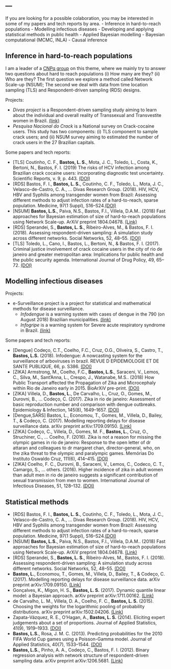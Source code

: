 ---
---

<link rel="stylesheet" href="styles.css" type="text/css">


If you are looking for a possible colaboration, you may be interested in some of my papers and tech reports by area.
- Inference in hard-to-reach populations
- Modelling infectious diseases
- Developing and applying statistical methods in public health
    - Applied Bayesian modelling 
    - Bayesian computational (MCMC, INLA)
    - Causal inference

## Inference in hard-to-reach populations

I am a leader of a [CNPq group](http://dgp.cnpq.br/dgp/espelhogrupo/9202942352902061) on this theme, where we mainly try to answer two questions about hard to reach populations (i) How many are they? (ii) Who are they? The first question we explore a method called Network Scale-up (NSUM); The second we deal with data from time location sampling (TLS) and Respondent-driven sampling (RDS) designs.

Projects:

- *Divas project* is a Respondent-driven sampling study aiming to learn about the individual and overall reality of Transsexual and Transvestite women in Brazil. [(link)](https://www.nudhes.com/divas)
- *Pesquisa Nacional do Crack* is a National survey on Crack-cocaine users. This study has two components: (i) TLS component to sample crack users; and (ii) NSUM survey aiming to estimated the number of crack users in the 27 Brazilian capitals.

Some papers and tech reports:

- [TLS] Coutinho, C. F., **Bastos, L. S.**, Mota, J. C., Toledo, L., Costa, K., Bertoni, N., Bastos, F. I. (2019) The risks of HCV infection among Brazilian crack cocaine users: incorporating diagnostic test uncertainty. Scientific Reports, v. 9, p. 443. [(DOI)](http://dx.doi.org/10.1038/s41598-018-35657-0)
- [RDS] Bastos, F. I., **Bastos, L. S.**, Coutinho, C. F., Toledo, L., Mota, J. C., Velasco-de-Castro, C. A., … Divas Research Group. (2018). HIV, HCV, HBV and Syphilis among transgender women from Brazil: Assessing different methods to adjust infection rates of a hard-to-reach, sparse population. Medicine, 97(1 Suppl), S16–S24.[(DOI)](https://doi.org/10.1097/md.0000000000009447) 
- [NSUM] **Bastos, L.S.**, Paiva, N.S., Bastos, F.I., Villela, D.A.M.. (2018) Fast approaches for Bayesian estimation of size of hard-to-reach populations using Network Scale-up. ArXiV preprint 1804.04678. [(Link)](http://arxiv.org/abs/1804.04678)
- [RDS] Sperandei, S., **Bastos, L. S.**, Ribeiro-Alves, M., & Bastos, F. I. (2018). Assessing respondent-driven sampling: A simulation study across different networks. Social Networks, 52, 48–55. [(DOI)](https://doi.org/10.1016/j.socnet.2017.05.004)
- [TLS] Toledo, L., Cano, I., Bastos, L., Bertoni, N., & Bastos, F. I. (2017). Criminal justice involvement of crack cocaine users in the city of rio de janeiro and greater metropolitan area: Implications for public health and the public security agenda. International Journal of Drug Policy, 49, 65–72. [(DOI)](https://doi.org/10.1016/j.drugpo.2017.07.034)

## Modelling infectious diseases 

Projects:

- e-Surveillance project is a project for statistical and mathematical methods for disease surveillance. 
    - *Infodengue* is a warning system with cases of dengue in the 790 (on August 2018) Brazilian municipalities. [(link)](https://info.dengue.mat.br/)
    - *Infogripe* is a warning system for Severe acute respiratory syndrome in Brazil. [(link)](http://info.gripe.fiocruz.br/) 

Some papers and tech reports:

- [Dengue] Codeço, C.T., Coelho, F.C., Cruz, O.G., Oliveira, S., Castro, T., **Bastos, L.S.** (2018). Infodengue: A nowcasting system for the surveillance of arboviruses in brazil. REVUE D EPIDEMIOLOGIE ET DE SANTE PUBLIQUE, 66, p. S386. [(DOI)](https://doi.org/10.1016/j.respe.2018.05.408)
- [ZIKA] Armstrong, M., Coelho, F.C., **Bastos, L.S.**, Saraceni, V., Lemos, C., Silva, M., Sant'Anna, L., Crespo, J., Watanabe, M.S.. (2018) How Public Transport affected the Propagation of Zika and Microcephaly within Rio de Janeiro early in 2015. BioArXiV pre-print.  [(DOI)](https://doi.org/10.1101/345454) 
- [ZIKA] Villela, D., **Bastos, L.**, De Carvalho, L., Cruz, O., Gomes, M., Durovni, B., … Codeço, C. (2017). Zika in rio de janeiro: Assessment of basic reproduction number and comparison with dengue outbreaks. Epidemiology & Infection, 145(8), 1649–1657. [(DOI)](https://doi.org/10.1017/s0950268817000358)
- [Dengue,SARS] Bastos, L., Economou, T., Gomes, M., Villela, D., Bailey, T., & Codeço, C. (2017). Modelling reporting delays for disease surveillance data. arXiv preprint arXiv:1709.09150. [(Link)](http://arxiv.org/abs/1709.09150)
- [ZIKA] Codeço, C., Villela, D., Gomes, M. F., **Bastos, L.**, Cruz, O., Struchiner, C., … Coelho, F. (2016). Zika is not a reason for missing the olympic games in rio de janeiro: Response to the open letter of dr attaran and colleagues to dr margaret chan, director-general, who, on the zika threat to the olympic and paralympic games. Memórias Do Instituto Oswaldo Cruz, 111(6), 414–415. [(DOI)](https://doi.org/10.1590/0074-02760160003)
- [ZIKA] Coelho, F. C., Durovni, B., Saraceni, V., Lemos, C., Codeco, C. T., Camargo, S., … others. (2016). Higher incidence of zika in adult women than adult men in rio de janeiro suggests a significant contribution of sexual transmission from men to women. International Journal of Infectious Diseases, 51, 128–132. [(DOI)](https://doi.org/10.1016/j.ijid.2016.08.023)

## Statistical methods

- [RDS] Bastos, F. I., **Bastos, L. S.**, Coutinho, C. F., Toledo, L., Mota, J. C., Velasco-de-Castro, C. A., … Divas Research Group. (2018). HIV, HCV, HBV and Syphilis among transgender women from Brazil: Assessing different methods to adjust infection rates of a hard-to-reach, sparse population. Medicine, 97(1 Suppl), S16–S24.[(DOI)](https://doi.org/10.1097/md.0000000000009447) 
- [NSUM] **Bastos, L.S.**, Paiva, N.S., Bastos, F.I., Villela, D.A.M.. (2018) Fast approaches for Bayesian estimation of size of hard-to-reach populations using Network Scale-up. ArXiV preprint 1804.04678. [(Link)](http://arxiv.org/abs/1804.04678)
- [RDS] Sperandei, S., **Bastos, L. S.**, Ribeiro-Alves, M., Bastos, F. I. (2018). Assessing respondent-driven sampling: A simulation study across different networks. Social Networks, 52, 48–55. [(DOI)](https://doi.org/10.1016/j.socnet.2017.05.004)
- **Bastos, L.**, Economou, T., Gomes, M., Villela, D., Bailey, T., & Codeço, C. (2017). Modelling reporting delays for disease surveillance data. arXiv preprint arXiv:1709.09150. [(Link)](http://arxiv.org/abs/1709.09150)
- Gonçalves, K., Migon, H. S., **Bastos, L. S.** (2017). Dynamic quantile linear model: a Bayesian approach. arXiv preprint arXiv:1711.00162. [(Link)](http://arxiv.org/abs/1711.00162)
- de Carvalho, L. M., Villela, D. A., Coelho, F. C., **Bastos, L. S.** (2015). Choosing the weights for the logarithmic pooling of probability distributions. arXiv preprint arXiv:1502.04206. [(Link)](http://arxiv.org/abs/1502.04206)
- Zapata-Vázquez, R. E., O'Hagan, A.,  **Bastos, L. S.** (2014). Eliciting expert judgements about a set of proportions. Journal of Applied Statistics, 41(9), 1919–1933. [(DOI)](https://doi.org/10.1080/02664763.2014.898131)
- **Bastos, L.S.**, Rosa, J. M. C. (2013). Predicting probabilities for the 2010 FIFA World Cup games using a Poisson-Gamma model. Journal of Applied Statistics, 40(7), 1533–1544. [(DOI)](https://doi.org/10.1080/02664763.2013.788619)
- **Bastos, L.S.**, Pinho, A. A., Codeço, C., Bastos, F. I. (2012). Binary regression analysis with network structure of respondent-driven sampling data. arXiv preprint arXiv:1206.5681. [(Link)](http://arxiv.org/abs/1206.5681)
